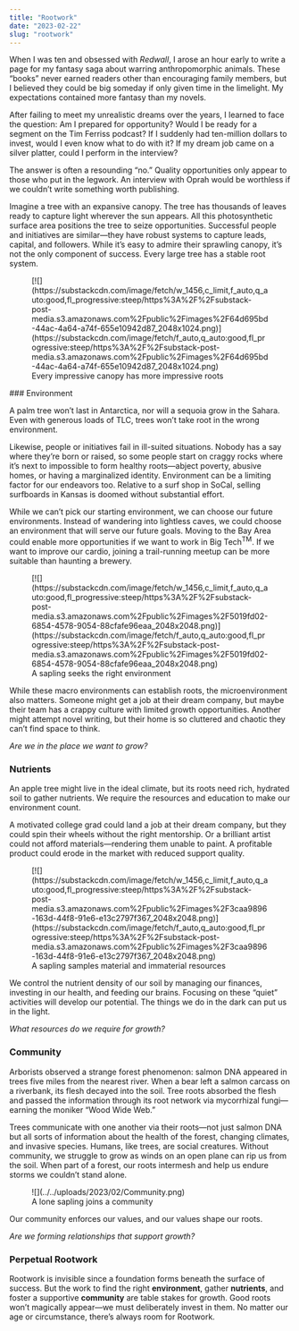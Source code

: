 ```yaml
---
title: "Rootwork"
date: "2023-02-22"
slug: "rootwork"
---
```


When I was ten and obsessed with *Redwall*, I arose an hour early to write a page for my fantasy saga about warring anthropomorphic animals. These “books” never earned readers other than encouraging family members, but I believed they could be big someday if only given time in the limelight. My expectations contained more fantasy than my novels.

After failing to meet my unrealistic dreams over the years, I learned to face the question: Am I prepared for opportunity? Would I be ready for a segment on the Tim Ferriss podcast? If I suddenly had ten-million dollars to invest, would I even know what to do with it? If my dream job came on a silver platter, could I perform in the interview?

The answer is often a resounding “no.” Quality opportunities only appear to those who put in the legwork. An interview with Oprah would be worthless if we couldn’t write something worth publishing.

Imagine a tree with an expansive canopy. The tree has thousands of leaves ready to capture light wherever the sun appears. All this photosynthetic surface area positions the tree to seize opportunities. Successful people and initiatives are similar—they have robust systems to capture leads, capital, and followers. While it’s easy to admire their sprawling canopy, it’s not the only component of success. Every large tree has a stable root system.

<figure class="wp-block-image">[![](https://substackcdn.com/image/fetch/w_1456,c_limit,f_auto,q_auto:good,fl_progressive:steep/https%3A%2F%2Fsubstack-post-media.s3.amazonaws.com%2Fpublic%2Fimages%2F64d695bd-44ac-4a64-a74f-655e10942d87_2048x1024.png)](https://substackcdn.com/image/fetch/f_auto,q_auto:good,fl_progressive:steep/https%3A%2F%2Fsubstack-post-media.s3.amazonaws.com%2Fpublic%2Fimages%2F64d695bd-44ac-4a64-a74f-655e10942d87_2048x1024.png)<figcaption class="wp-element-caption">Every impressive canopy has more impressive roots</figcaption></figure>### Environment

A palm tree won’t last in Antarctica, nor will a sequoia grow in the Sahara. Even with generous loads of TLC, trees won’t take root in the wrong environment.

Likewise, people or initiatives fail in ill-suited situations. Nobody has a say where they’re born or raised, so some people start on craggy rocks where it’s next to impossible to form healthy roots—abject poverty, abusive homes, or having a marginalized identity. Environment can be a limiting factor for our endeavors too. Relative to a surf shop in SoCal, selling surfboards in Kansas is doomed without substantial effort.

While we can’t pick our starting environment, we can choose our future environments. Instead of wandering into lightless caves, we could choose an environment that will serve our future goals. Moving to the Bay Area could enable more opportunities if we want to work in Big Tech<sup>TM</sup>. If we want to improve our cardio, joining a trail-running meetup can be more suitable than haunting a brewery.

<figure class="wp-block-image">[![](https://substackcdn.com/image/fetch/w_1456,c_limit,f_auto,q_auto:good,fl_progressive:steep/https%3A%2F%2Fsubstack-post-media.s3.amazonaws.com%2Fpublic%2Fimages%2F5019fd02-6854-4578-9054-88cfafe96eaa_2048x2048.png)](https://substackcdn.com/image/fetch/f_auto,q_auto:good,fl_progressive:steep/https%3A%2F%2Fsubstack-post-media.s3.amazonaws.com%2Fpublic%2Fimages%2F5019fd02-6854-4578-9054-88cfafe96eaa_2048x2048.png)<figcaption class="wp-element-caption">A sapling seeks the right environment</figcaption></figure>While these macro environments can establish roots, the microenvironment also matters. Someone might get a job at their dream company, but maybe their team has a crappy culture with limited growth opportunities. Another might attempt novel writing, but their home is so cluttered and chaotic they can’t find space to think.

*Are we in the place we want to grow?*

### Nutrients

An apple tree might live in the ideal climate, but its roots need rich, hydrated soil to gather nutrients. We require the resources and education to make our environment count.

A motivated college grad could land a job at their dream company, but they could spin their wheels without the right mentorship. Or a brilliant artist could not afford materials—rendering them unable to paint. A profitable product could erode in the market with reduced support quality.

<figure class="wp-block-image">[![](https://substackcdn.com/image/fetch/w_1456,c_limit,f_auto,q_auto:good,fl_progressive:steep/https%3A%2F%2Fsubstack-post-media.s3.amazonaws.com%2Fpublic%2Fimages%2F3caa9896-163d-44f8-91e6-e13c2797f367_2048x2048.png)](https://substackcdn.com/image/fetch/f_auto,q_auto:good,fl_progressive:steep/https%3A%2F%2Fsubstack-post-media.s3.amazonaws.com%2Fpublic%2Fimages%2F3caa9896-163d-44f8-91e6-e13c2797f367_2048x2048.png)<figcaption class="wp-element-caption">A sapling samples material and immaterial resources</figcaption></figure>We control the nutrient density of our soil by managing our finances, investing in our health, and feeding our brains. Focusing on these “quiet” activities will develop our potential. The things we do in the dark can put us in the light.

*What resources do we require for growth?*

### Community

Arborists observed a strange forest phenomenon: salmon DNA appeared in trees five miles from the nearest river. When a bear left a salmon carcass on a riverbank, its flesh decayed into the soil. Tree roots absorbed the flesh and passed the information through its root network via mycorrhizal fungi—earning the moniker “Wood Wide Web.”

Trees communicate with one another via their roots—not just salmon DNA but all sorts of information about the health of the forest, changing climates, and invasive species. Humans, like trees, are social creatures. Without community, we struggle to grow as winds on an open plane can rip us from the soil. When part of a forest, our roots intermesh and help us endure storms we couldn’t stand alone.

<figure class="wp-block-image size-large">![](../../uploads/2023/02/Community.png)<figcaption class="wp-element-caption">A lone sapling joins a community</figcaption></figure>Our community enforces our values, and our values shape our roots.

*Are we forming relationships that support growth?*

### Perpetual Rootwork

Rootwork is invisible since a foundation forms beneath the surface of success. But the work to find the right **environment**, gather **nutrients**, and foster a supportive **community** are table stakes for growth. Good roots won’t magically appear—we must deliberately invest in them. No matter our age or circumstance, there’s always room for Rootwork.